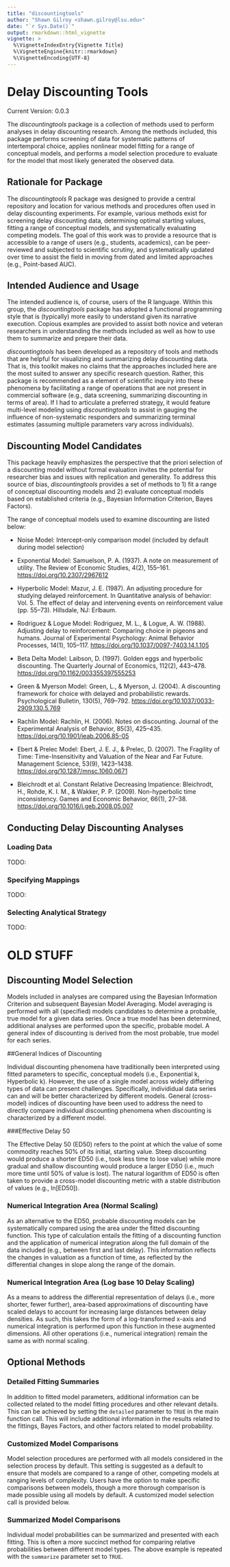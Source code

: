 ```yaml
---
title: "discountingtools"
author: "Shawn Gilroy <shawn.gilroy@lsu.edu>"
date: "`r Sys.Date()`"
output: rmarkdown::html_vignette
vignette: >
  %\VignetteIndexEntry{Vignette Title}
  %\VignetteEngine{knitr::rmarkdown}
  %\VignetteEncoding{UTF-8}
---
```


# Delay Discounting Tools

Current Version: 0.0.3

The *discountingtools* package is a collection of methods used to perform analyses in delay discounting research. Among the methods included, this package performs screening of data for systematic patterns of intertemporal choice, applies nonlinear model fitting for a range of conceptual models, and performs a model selection procedure to evaluate for the model that most likely generated the observed data.

## Rationale for Package

The *discountingtools* R package was designed to provide a central repository and location for various methods and procedures often used in delay discounting experiments. For example, various methods exist for screening delay discounting data, determining optimal starting values, fitting a range of conceptual models, and systematically evaluating competing models. The goal of this work was to provide a resource that is accessible to a range of users (e.g., students, academics), can be peer-reviewed and subjected to scientific scrutiny, and systematically updated over time to assist the field in moving from dated and limited approaches (e.g., Point-based AUC).

## Intended Audience and Usage

The intended audience is, of course, users of the R language. Within this group, the *discountingtools* package has adopted a functional programming style that is (typically) more easily to understand given its narrative execution. Copious examples are provided to assist both novice and veteran researchers in understanding the methods included as well as how to use them to summarize and prepare their data.

*discountingtools* has been developed as a repository of tools and methods that are helpful for visualizing and summarizing delay discounting data. That is, this toolkit makes no claims that the approaches included here are the most suited to answer any specific research question. Rather, this package is recommended as a element of scientific inquiry into these phenomena by facilitating a range of operations that are not present in commercial software (e.g., data screening, summarizing discounting in terms of area). If I had to articulate a preferred strategy, it would feature multi-level modeling using *discountingtools* to assist in gauging the influence of non-systematic responders and summarizing terminal estimates (assuming multiple parameters vary across individuals).

## Discounting Model Candidates

This package heavily emphasizes the perspective that the priori selection of a discounting model without formal evaluation invites the potential for researcher bias and issues with replication and generality. To address this source of bias, *discountingtools* provides a set of methods to 1) fit a range of conceptual discounting models and 2) evaluate conceptual models based on established criteria (e.g., Bayesian Information Criterion, Bayes Factors).

The range of conceptual models used to examine discounting are listed below:

-   Noise Model: Intercept-only comparison model (included by default during model selection)

-   Exponential Model: Samuelson, P. A. (1937). A note on measurement of utility. The Review of Economic Studies, 4(2), 155--161. <https://doi.org/10.2307/2967612>

-   Hyperbolic Model: Mazur, J. E. (1987). An adjusting procedure for studying delayed reinforcement. In Quantitative analysis of behavior: Vol. 5. The effect of delay and intervening events on reinforcement value (pp. 55--73). Hillsdale, NJ: Erlbaum.

-   Rodriguez & Logue Model: Rodriguez, M. L., & Logue, A. W. (1988). Adjusting delay to reinforcement: Comparing choice in pigeons and humans. Journal of Experimental Psychology: Animal Behavior Processes, 14(1), 105--117. <https://doi.org/10.1037/0097-7403.14.1.105>

-   Beta Delta Model: Laibson, D. (1997). Golden eggs and hyperbolic discounting. The Quarterly Journal of Economics, 112(2), 443--478. <https://doi.org/10.1162/003355397555253>

-   Green & Myerson Model: Green, L., & Myerson, J. (2004). A discounting framework for choice with delayed and probabilistic rewards. Psychological Bulletin, 130(5), 769--792. <https://doi.org/10.1037/0033-2909.130.5.769>

-   Rachlin Model: Rachlin, H. (2006). Notes on discounting. Journal of the Experimental Analysis of Behavior, 85(3), 425--435. <https://doi.org/10.1901/jeab.2006.85-05>

-   Ebert & Prelec Model: Ebert, J. E. J., & Prelec, D. (2007). The Fragility of Time: Time-Insensitivity and Valuation of the Near and Far Future. Management Science, 53(9), 1423--1438. <https://doi.org/10.1287/mnsc.1060.0671>

-   Bleichrodt et al. Constant Relative Decreasing Impatience: Bleichrodt, H., Rohde, K. I. M., & Wakker, P. P. (2009). Non-hyperbolic time inconsistency. Games and Economic Behavior, 66(1), 27--38. <https://doi.org/10.1016/j.geb.2008.05.007>

## Conducting Delay Discounting Analyses

### Loading Data

TODO:

### Specifying Mappings

TODO:

### Selecting Analytical Strategy

TODO:

# OLD STUFF

## Discounting Model Selection

Models included in analyses are compared using the Bayesian Information Criterion and subsequent Bayesian Model Averaging. Model averaging is performed with all (specified) models candidates to determine a probable, true model for a given data series. Once a true model has been determined, additional analyses are performed upon the specific, probable model. A general index of discounting is derived from the most probable, true model for each series.

\#\#General Indices of Discounting

Individual discounting phenomena have traditionally been interpreted using fitted parameters to specific, conceptual models (i.e., Exponential k, Hyperbolic k). However, the use of a single model across widely differing types of data can present challenges. Specifically, individidual data series can and will be better characterized by different models. General (cross-model) indices of discounting have been used to address the need to directly compare individual discounting phenomena when discounting is characterized by a different model.

\#\#\#Effective Delay 50

The Effective Delay 50 (ED50) refers to the point at which the value of some commodity reaches 50% of its initial, starting value. Steep discounting would produce a shorter ED50 (i.e., took less time to lose value) while more gradual and shallow discounting would produce a larger ED50 (i.e., much more time until 50% of value is lost). The natural logarithm of ED50 is often taken to provide a cross-model discounting metric with a stable distribution of values (e.g., ln[ED50]).

### Numerical Integration Area (Normal Scaling)

As an alternative to the ED50, probable discounting models can be systematically compared using the area under the fitted discounting function. This type of calculation entails the fitting of a discounting function and the application of numerical integration along the full domain of the data included (e.g., between first and last delay). This information reflects the changes in valuation as a function of time, as reflected by the differential changes in slope along the range of the domain.

### Numerical Integration Area (Log base 10 Delay Scaling)

As a means to address the differential representation of delays (i.e., more shorter, fewer further), area-based approximations of discounting have scaled delays to account for increasing large distances between delay densities. As such, this takes the form of a log-transformed x-axis and numerical integration is performed upon this function in these augmented dimensions. All other operations (i.e., numerical integration) remain the same as with normal scaling.

## Optional Methods

### Detailed Fitting Summaries

In addition to fitted model parameters, additional information can be collected related to the model fitting procedures and other relevant details. This can be achieved by setting the `detailed` parameter to `TRUE` in the main function call. This will include additional information in the results related to the fittings, Bayes Factors, and other factors related to model probability.

### Customized Model Comparisons

Model selection procedures are performed with all models considered in the selection process by default. This setting is suggested as a default to ensure that models are compared to a range of other, competing models at ranging levels of complexity. Users have the option to make specific comparisons between models, though a more thorough comparison is made possible using all models by default. A customized model selection call is provided below.

### Summarized Model Comparisons

Individual model probabilities can be summarized and presented with each fitting. This is often a more succinct method for comparing relative probabilities between different model types. The above example is repeated with the `summarize` parameter set to `TRUE`.
